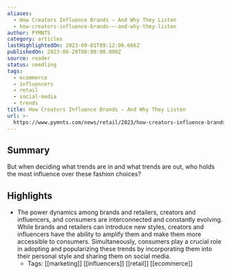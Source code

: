 ```yaml
---
aliases:
  - How Creators Influence Brands — And Why They Listen
  - how-creators-influence-brands-—-and-why-they-listen
author: PYMNTS
category: articles
lastHighlightedOn: 2023-09-01T09:12:06.666Z
publishedOn: 2023-06-20T00:00:00.000Z
source: reader
status: seedling
tags:
  - ecommerce
  - influencers
  - retail
  - social-media
  - trends
title: How Creators Influence Brands — And Why They Listen
url: >-
  https://www.pymnts.com/news/retail/2023/how-creators-influence-brands-and-why-they-listen/
---
```

## Summary

But when deciding what trends are in and what trends are out, who holds the most influence over these fashion choices?

## Highlights

- The power dynamics among brands and retailers, creators and influencers, and consumers are interconnected and constantly evolving. While brands and retailers can introduce new styles, creators and influencers have the ability to amplify them and make them more accessible to consumers. Simultaneously, consumers play a crucial role in adopting and popularizing these trends by incorporating them into their personal style and sharing them on social media.
    - Tags: [[marketing]] [[influencers]] [[retail]] [[ecommerce]]
